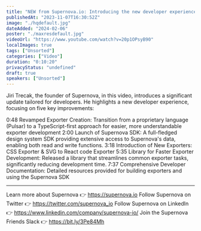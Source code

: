 ```yaml
---
title: "NEW from Supernova.io: Introducing the new developer experience"
publishedAt: "2023-11-07T16:30:52Z"
image: "./hqdefault.jpg"
dateAdded: "2024-02-06"
poster: "./maxresdefault.jpg"
videoUrl: "https://www.youtube.com/watch?v=20p1OPsyB90"
localImages: true
tags: ["Unsorted"]
categories: ["Video"]
duration: "0:10:20"
privacyStatus: "undefined"
draft: true
speakers: ["Unsorted"]
---
```

Jiri Trecak, the founder of Supernova, in this video, introduces a significant update tailored for developers. He highlights a new developer experience, focusing on five key improvements:

0:48 Revamped Exporter Creation: Transition from a proprietary language (Pulsar) to a TypeScript-first approach for easier, more understandable exporter development
2:00 Launch of Supernova SDK: A full-fledged design system SDK providing extensive access to Supernova's data, enabling both read and write functions.
3:18 Introduction of New Exporters: CSS Exporter & SVG to React code Exporter
5:35 Library for Faster Exporter Development: Released a library that streamlines common exporter tasks, significantly reducing development time.
7:37 Comprehensive Developer Documentation: Detailed resources provided for building exporters and using the Supernova SDK

----------
Learn more about Supernova 👉 https://supernova.io
Follow Supernova on Twitter 👉  https://twitter.com/supernova_io
Follow Supernova on LinkedIn 👉 https://www.linkedin.com/company/supernova-io/
Join the Supernova Friends Slack 👉 https://bit.ly/3Pe84Mh
